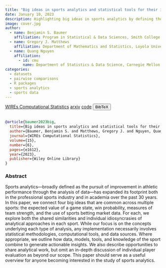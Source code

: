 ```yaml
---
title: "Big ideas in sports analytics and statistical tools for their investigation"
date: January 10, 2023
description: Highlighting big ideas in sports analytics by defining the concepts mathematically, explaining how they originated, and giving examples of their applications in multiple sports
image: cover.jpg
author:
  - name: Benjamin S. Baumer
    affiliation: Program in Statistical & Data Sciences, Smith College
  - name: Gregory J. Matthews
    affiliation: Department of Mathematics and Statistics, Loyola University Chicago
  - name: Quang Nguyen
    affiliation:
      - id: cmu
        name: Department of Statistics & Data Science, Carnegie Mellon University
categories:
  - datasets
  - pairwise comparisons
  - R packages
  - sports analytics
  - sports data
---
```


<a href="https://doi.org/10.1002/wics.1612" target="_blank" rel="noopener noreferrer" class="bi-bank btn btn-primary" role="button"> WIREs Computational Statistics</a>
<a href="https://arxiv.org/abs/2301.04001" target="_blank" rel="noopener noreferrer" class="bi-file-earmark-text-fill btn btn-warning" role="button"> arxiv</a>
<!-- Code -->
<a href="https://github.com/beanumber/wire21" target="_blank" rel="noopener noreferrer" class="bi-github btn btn-secondary" role="button"> code</a>
<!-- BibTeX -->
<button class="btn btn-info" type="button" data-bs-toggle="collapse" data-bs-target="#baumer2023big" aria-expanded="false" aria-controls="baumer2023big">
  BibTeX
</button>
<div class="collapse" id="baumer2023big">
  <br>
  <div class="card card-body">
```bibtex
@article{baumer2023big,
  title={Big ideas in sports analytics and statistical tools for their investigation},
  author={Baumer, Benjamin S. and Matthews, Gregory J. and Nguyen, Quang},
  journal={WIREs Computational Statistics},
  volume={15},
  number={6},
  pages={e1612},
  year={2023},
  publisher={Wiley Online Library}
}
```
  </div>
</div>


### Abstract

Sports analytics---broadly defined as the pursuit of improvement in athletic performance through the analysis of data---has expanded its footprint both in the professional sports industry and in academia over the past 30 years. In this paper, we connect four big ideas that are common across multiple sports: the expected value of a game state, win probability, measures of team strength, and the use of sports betting market data. For each, we explore both the shared similarities and individual idiosyncrasies of analytical approaches in each sport. While our focus is on the concepts underlying each type of analysis, any implementation necessarily involves statistical methodologies, computational tools, and data sources. Where appropriate, we outline how data, models, tools, and knowledge of the sport combine to generate actionable insights. We also describe opportunities to share analytical work, but omit an in-depth discussion of individual player evaluation as beyond our scope. This paper should serve as a useful overview for anyone becoming interested in the study of sports analytics. 
